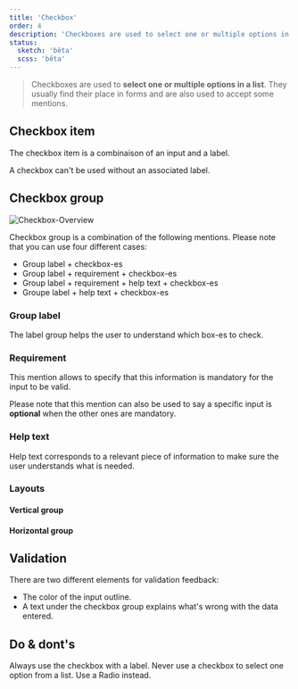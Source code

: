 ```yaml
---
title: 'Checkbox'
order: 4
description: 'Checkboxes are used to select one or multiple options in a list. They usually find their place in forms and are also used to accept some mentions'
status:
  sketch: 'bêta'
  scss: 'bêta'
---
```


> Checkboxes are used to **select one or multiple options in a list**. They usually find their place in forms and are also used to accept some mentions.

<Preview path="intro" nude />

## Checkbox item

The checkbox item is a combinaison of an input and a label.

<Highlight theme="warning">

  A checkbox can't be used without an associated label.

</Highlight>

<Preview path="checkbox-item" nude />



## Checkbox group

![Checkbox-Overview](Checkbox-Overview.png)

Checkbox group is a combination of the following mentions. Please note that you can use four different cases:
  - Group label + checkbox-es
  - Group label + requirement + checkbox-es
  - Group label + requirement + help text + checkbox-es
  - Groupe label + help text + checkbox-es

### Group label

The label group helps the user to understand which box-es to check.

<Preview path="group-default" nude />

### Requirement

This mention allows to specify that this information is mandatory for the input to be valid.

<Highlight theme="tips">

  Please note that this mention can also be used to say a specific input is **optional** when the other ones are mandatory.

</Highlight>

<Preview path="group-requirement-light" nude />

### Help text

Help text corresponds to a relevant piece of information to make sure the user understands what is needed.

<Preview path="group-help-light" nude />

### Layouts

#### Vertical group

<Preview path="group-default" nude />

#### Horizontal group

<Preview path="group-inline" nude />

## Validation

There are two different elements for validation feedback:
  - The color of the input outline.
  - A text under the checkbox group explains what's wrong with the data entered.

<Preview path="group-invalid-light" nude />

## Do & dont's

<HintItem>Always use the checkbox with a label.</HintItem>
<HintItem dont>
  Never use a checkbox to select one option from a list. Use a Radio instead.
</HintItem>
